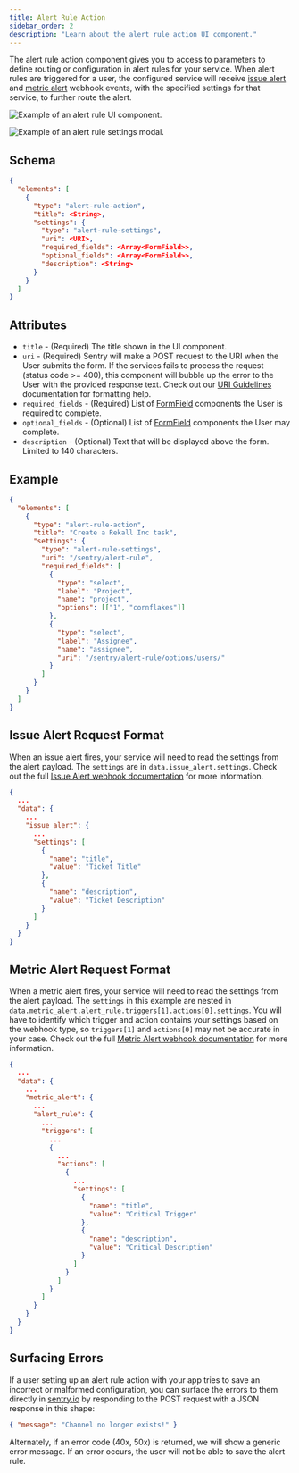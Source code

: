 ```yaml
---
title: Alert Rule Action
sidebar_order: 2
description: "Learn about the alert rule action UI component."
---
```


The alert rule action component gives you to access to parameters to define routing or configuration in alert rules for your service. When alert rules are triggered for a user, the configured service will receive [issue alert](/product/integrations/integration-platform/webhooks/issue-alerts) and [metric alert](/product/integrations/integration-platform/webhooks/metric-alerts) webhook events, with the specified settings for that service, to further route the alert.

![Example of an alert rule UI component.](/product/integrations/integration-platform/ui-components/alert-rule-component-action-example.png)

![Example of an alert rule settings modal.](/product/integrations/integration-platform/ui-components/alert-rule-component-modal-example.png)

## Schema

```json {filename:schema.json}
{
  "elements": [
    {
      "type": "alert-rule-action",
      "title": <String>,
      "settings": {
        "type": "alert-rule-settings",
        "uri": <URI>,
        "required_fields": <Array<FormField>>,
        "optional_fields": <Array<FormField>>,
        "description": <String>
      }
    }
  ]
}
```

## Attributes

- `title` - (Required) The title shown in the UI component.
- `uri` - (Required) Sentry will make a POST request to the URI when the User submits the form. If the services fails to process the request (status code >= 400), this component will bubble up the error to the User with the provided response text. Check out our [URI Guidelines](/product/integrations/integration-platform/ui-components/#uri-guidelines) documentation for formatting help.
- `required_fields` - (Required) List of [FormField](/product/integrations/integration-platform/ui-components/formfield) components the User is required to complete.
- `optional_fields` - (Optional) List of [FormField](/product/integrations/integration-platform/ui-components/formfield) components the User may complete.
- `description` - (Optional) Text that will be displayed above the form. Limited to 140 characters.

## Example

```json {filename:schema.json}
{
  "elements": [
    {
      "type": "alert-rule-action",
      "title": "Create a Rekall Inc task",
      "settings": {
        "type": "alert-rule-settings",
        "uri": "/sentry/alert-rule",
        "required_fields": [
          {
            "type": "select",
            "label": "Project",
            "name": "project",
            "options": [["1", "cornflakes"]]
          },
          {
            "type": "select",
            "label": "Assignee",
            "name": "assignee",
            "uri": "/sentry/alert-rule/options/users/"
          }
        ]
      }
    }
  ]
}
```

## Issue Alert Request Format

When an issue alert fires, your service will need to read the settings from the alert payload. The `settings` are in `data.issue_alert.settings`. Check out the full [Issue Alert webhook documentation](/product/integrations/integration-platform/webhooks/issue-alerts) for more information.

```json
{
  ...
  "data": {
    ...
    "issue_alert": {
      ...
      "settings": [
        {
          "name": "title",
          "value": "Ticket Title"
        },
        {
          "name": "description",
          "value": "Ticket Description"
        }
      ]
    }
  }
}
```

## Metric Alert Request Format

When a metric alert fires, your service will need to read the settings from the alert payload. The `settings` in this example are nested in `data.metric_alert.alert_rule.triggers[1].actions[0].settings`. You will have to identify which trigger and action contains your settings based on the webhook type, so `triggers[1]` and `actions[0]` may not be accurate in your case. Check out the full [Metric Alert webhook documentation](/product/integrations/integration-platform/webhooks/metric-alerts) for more information.

```json
{
  ...
  "data": {
    ...
    "metric_alert": {
      ...
      "alert_rule": {
        ...
        "triggers": [
          ...
          {
            ...
            "actions": [
              {
                ...
                "settings": [
                  {
                    "name": "title",
                    "value": "Critical Trigger"
                  },
                  {
                    "name": "description",
                    "value": "Critical Description"
                  }
                ]
              }
            ]
          }
        ]
      }
    }
  }
}
```

## Surfacing Errors

If a user setting up an alert rule action with your app tries to save an incorrect or malformed configuration, you can surface the errors to them directly in [sentry.io](https://sentry.io) by responding to the POST request with a JSON response in this shape:

```json
{ "message": "Channel no longer exists!" }
```

Alternately, if an error code (40x, 50x) is returned, we will show a generic error message. If an error occurs, the user will not be able to save the alert rule.
